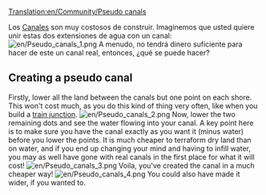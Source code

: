 [[Translation:en/Community/Pseudo canals]]
{{es/Traducción|Pseudo_canals|0}}

Los [[es/Muelles#canales|Canales]] son muy costosos de construir. Imaginemos que usted quiere unir estas dos extensiones de agua con un canal:
[[File:en/Pseudo canals 1.png|center]]
A menudo, no tendrá dinero suficiente para hacer de este un canal real, entonces, ¿qué se puede hacer?

==Creating a pseudo canal==
Firstly, lower all the land between the canals but one point on each shore. This won't cost much, as you do this kind of thing very often, like when you build a [[en/Community/Junctionary/Links|train junction]].
[[File:en/Pseudo canals 2.png|center]]
Now, lower the two remaining dots and see the water flowing into your canal.  A key point here is to make sure you have the canal exactly as you want it (minus water) before you lower the points.  It is much cheaper to terraform dry land than on water, and if you end up changing your mind and having to infill water, you may as well have gone with real canals in the first place for what it will cost!
[[File:en/Pseudo canals 3.png|center]]
Voila, you've created the canal in a much cheaper way!
[[File:en/Pseudo canals 4.png|center]]
You could also have made it wider, if you wanted to. <!--Another advantage of pseudo canals is that you can build bridges over a pseudo canal, but you cannot over a real canal. NOT TRUE IN v0.6.0.-->
